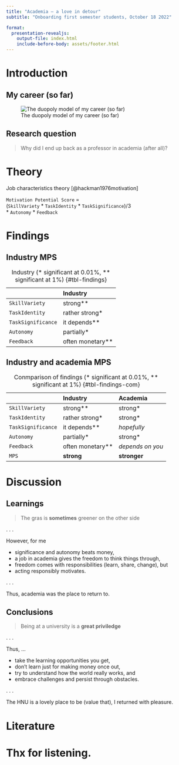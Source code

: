 ```yaml
---
title: "Academia — a love in detour"
subtitle: "Onboarding first semester students, October 18 2022"

format: 
  presentation-revealjs:
    output-file: index.html
    include-before-body: assets/footer.html    
---
```


# Introduction {background-color=blue .vertical-center}

## {background-color=blue background-image="images/climbing.jpg"}

## My career (so far)

![The duopoly model of my career (so far)](images/career.svg){#fig-career}

## Research question {.vertical-center}

> Why did I end up back as a professor in academia (after all)?

# Theory {.vertical-center}

Job characteristics theory [@hackman1976motivation]

`Motivation Potential Score` =  
(`SkillVariety` * `TaskIdentity` * `TaskSignificance`)/3  
* `Autonomy` * `Feedback`

# Findings {background-color=blue .vertical-center}

## Industry MPS

|                    | Industry         |
|:-------------------|:-----------------|
|     `SkillVariety` | strong**         |
|     `TaskIdentity` | rather strong*   |
| `TaskSignificance` | it depends**     |
|         `Autonomy` | partially*       | 
|         `Feedback` | often monetary** |

: Industry (* significant at 0.01%, ** significant at 1%) {#tbl-findings}

## Industry and academia MPS

|                    | Industry         | Academia          |
|:-------------------|:-----------------|:------------------|
|     `SkillVariety` | strong**         | strong*           |
|     `TaskIdentity` | rather strong*   | strong*           |
| `TaskSignificance` | it depends**     | *hopefully*       |
|         `Autonomy` | partially*       | strong*           |
|         `Feedback` | often monetary** | *depends on you*  |
|              `MPS` | __strong__       | __stronger__      |

: Conmparison of findings (* significant at 0.01%, ** significant at 1%) {#tbl-findings-com}

# Discussion {background-color=blue .vertical-center}

## Learnings

> The gras is **sometimes** greener on the other side

. . . 

However, for me 

:::{.incremental}
- significance and autonomy beats money,
- a job in academia gives the freedom to think things through,
- freedom comes with responsibilities (learn, share, change), but
- acting responsibly motivates.
::: 

. . .

Thus, academia was the place to return to.

## Conclusions

> Being at a university is a __great priviledge__

. . .

Thus, ... 

:::{.incremental}
- take the learning opportunities you get,
- don't learn just for making money once out,
- try to understand how the world really works, and
- embrace challenges and persist through obstacles.
:::

. . .

The HNU is a lovely place to be (value that), I returned with pleasure.

# Literature
::: {#refs}
:::

# Thx for listening. {background-color=lightGrey background-image="images/question.jpeg" .vertical-center}